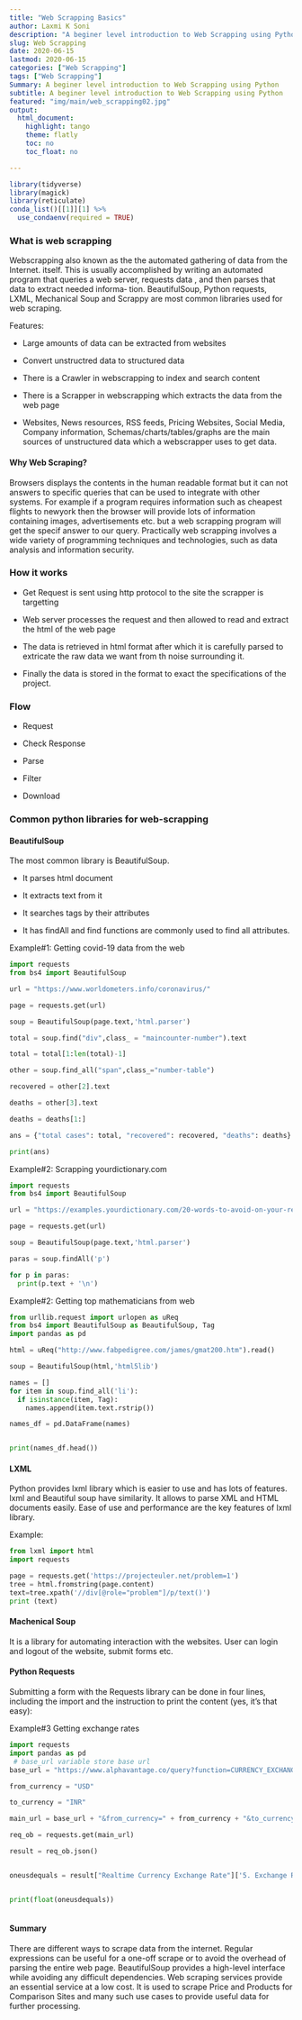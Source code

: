 ```yaml
---
title: "Web Scrapping Basics"
author: Laxmi K Soni 
description: "A beginer level introduction to Web Scrapping using Python"
slug: Web Scrapping
date: 2020-06-15
lastmod: 2020-06-15
categories: ["Web Scrapping"]
tags: ["Web Scrapping"]
Summary: A beginer level introduction to Web Scrapping using Python
subtitle: A beginer level introduction to Web Scrapping using Python
featured: "img/main/web_scrapping02.jpg"
output:
  html_document:
    highlight: tango
    theme: flatly
    toc: no
    toc_float: no

---
```



```r
library(tidyverse)
library(magick)
library(reticulate)
conda_list()[[1]][1] %>% 
  use_condaenv(required = TRUE)

```


### What is web scrapping

Webscrapping also known as the the automated gathering of data from the Internet. 
itself. This is usually accomplished by writing an automated program
that queries a web server, requests data , and then parses that data to extract needed informa‐
tion. BeautifulSoup, Python requests, LXML, Mechanical Soup and Scrappy are most common libraries used for web scraping.


Features:

- Large amounts of data can be extracted from websites

- Convert unstructred data to structured data

- There is a Crawler in webscrapping to index and search content

- There is a Scrapper in webscrapping which extracts the data from the web page

- Websites, News resources, RSS feeds, Pricing Websites, Social Media, Company information, Schemas/charts/tables/graphs are the main sources of unstructured data which a webscrapper uses to get data.


#### Why Web Scraping?
Browsers displays the contents in the human readable format but it can not answers to specific queries that can be used to integrate with other systems. 
For example if a program requires information such as cheapest flights to newyork then the browser will provide lots of information containing images,
advertisements etc. but a web scrapping program will get the specif answer to our query. Practically web scrapping involves a wide variety of programming techniques
and technologies, such as data analysis and information security.


### How it works

- Get Request is sent using http protocol  to the site the scrapper is targetting

- Web server processes the request and then allowed to read and extract the html of the web page

- The data is retrieved in html format after which it is carefully parsed to extricate the raw data we want from th noise surrounding it.

- Finally the data is stored in the format to exact the specifications of the project.



### Flow

- Request

- Check Response

- Parse

- Filter

- Download


### Common python libraries for web-scrapping

#### BeautifulSoup

The most common library is BeautifulSoup. 

- It parses html document

- It extracts text from it

- It searches tags by their attributes

- It has findAll and find functions are commonly used to find all attributes.

Example#1: Getting covid-19 data from the web

```python
import requests
from bs4 import BeautifulSoup

url = "https://www.worldometers.info/coronavirus/"

page = requests.get(url)

soup = BeautifulSoup(page.text,'html.parser')

total = soup.find("div",class_ = "maincounter-number").text

total = total[1:len(total)-1]

other = soup.find_all("span",class_="number-table")

recovered = other[2].text

deaths = other[3].text

deaths = deaths[1:]

ans = {"total cases": total, "recovered": recovered, "deaths": deaths}

print(ans)

```


Example#2: Scrapping yourdictionary.com

```python
import requests
from bs4 import BeautifulSoup

url = "https://examples.yourdictionary.com/20-words-to-avoid-on-your-resume.html"

page = requests.get(url)

soup = BeautifulSoup(page.text,'html.parser')

paras = soup.findAll('p')

for p in paras:
  print(p.text + '\n')
```


Example#2: Getting top mathematicians from web

```python
from urllib.request import urlopen as uReq
from bs4 import BeautifulSoup as BeautifulSoup, Tag
import pandas as pd

html = uReq("http://www.fabpedigree.com/james/gmat200.htm").read()

soup = BeautifulSoup(html,'html5lib')

names = []
for item in soup.find_all('li'):
  if isinstance(item, Tag):
    names.append(item.text.rstrip())

names_df = pd.DataFrame(names)    


print(names_df.head())    
```



#### LXML

Python provides lxml library which is easier to use and has lots of features. lxml and Beautiful soup have similarity. It allows to parse XML and HTML documents easily. Ease of use and performance are the key features of lxml library.

Example:

```python
from lxml import html
import requests

page = requests.get('https://projecteuler.net/problem=1')
tree = html.fromstring(page.content)
text=tree.xpath('//div[@role="problem"]/p/text()')
print (text)
```

#### Machenical Soup

It is a library for automating interaction with the websites. User can login and logout of the website, submit forms etc.

#### Python Requests

Submitting a form with the Requests library can be done in four lines, including the
import and the instruction to print the content (yes, it’s that easy):

Example#3 Getting exchange rates

```python

import requests
import pandas as pd
 # base_url variable store base url  
base_url = "https://www.alphavantage.co/query?function=CURRENCY_EXCHANGE_RATE"

from_currency = "USD"

to_currency = "INR"

main_url = base_url + "&from_currency=" + from_currency + "&to_currency=" + to_currency + "&apikey=4RSKNH0KOBS5TMP1"

req_ob = requests.get(main_url) 

result = req_ob.json() 


oneusdequals = result["Realtime Currency Exchange Rate"]['5. Exchange Rate']


print(float(oneusdequals))
  
```
#### Summary

There are different ways to scrape data from the internet. 
Regular expressions can be useful for a one-off scrape or to avoid the overhead of parsing the entire web page. 
BeautifulSoup provides a high-level interface while avoiding any difficult dependencies. 
Web scraping services provide an essential service at a low cost. 
It is used to scrape Price and Products for Comparison Sites and many such use cases to provide useful data for further processing.

